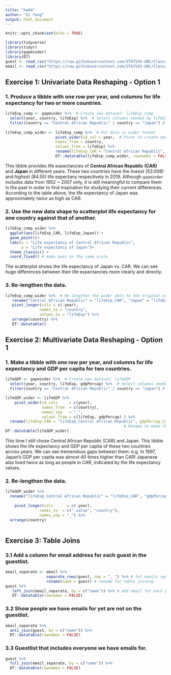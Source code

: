 ```yaml
---
title: "hw04"
author: "Qi Yang"
output: html_document
---
```


```r
knitr::opts_chunk$set(echo = TRUE)
```
```r
library(tidyverse)
library(tidyr)
library(gapminder)
library(DT)
guest <- read_csv("https://raw.githubusercontent.com/STAT545-UBC/Classroom/master/data/wedding/attend.csv")
email <- read_csv("https://raw.githubusercontent.com/STAT545-UBC/Classroom/master/data/wedding/emails.csv")
```

## Exercise 1: Univariate Data Reshaping - Option 1
### 1. Produce a tibble with one row per year, and columns for life expectancy for two or more countries.
```r
lifeExp_comp <- gapminder %>%  # Create new dataset: lifeExp_comp
  select(year, country, lifeExp) %>%  # Select columns needed by lifeExp_comp
  filter(country == "Central African Republic" | country == "Japan") # Choose two countries we are interested in
  
lifeExp_comp_wider <- lifeExp_comp %>%  # Put data in wider format
                      pivot_wider(id_col = year,  # Pivot to create new columns for each country
                      names_from = country,
                      values_from = lifeExp) %>% 
                      rename(lifeExp_CAR = "Central African Republic", lifeExp_Japan = "Japan") # Rename to make the tibble clear
                      DT::datatable(lifeExp_comp_wider, rownames = FALSE)
```
This tibble provides life expectancies of **Central African Republic (CAR)** and **Japan** in different years. These two countries have the *lowest (53.008)* and *highest (84.55)* life expectany respectively in 2019. Although `gapminder` includes data from 1952 ~ 2007 only, it is still meaningful to compare them in the past in order to find inspiration for studying their current differences. According to the table above, the life expectancy of Japan was approximately *twice* as high as CAR.

### 2. Use the new data shape to scatterplot life expectancy for one country against that of another.
```r
lifeExp_comp_wider %>% 
  ggplot(aes(lifeExp_CAR, lifeExp_Japan)) + 
  geom_point()+
  labs(x = "Life expectancy of Central African Republic",
       y = "Life expectancy of Japan")+
  theme_classic() +
  coord_fixed() # make axes on the same scale
```

The scatterplot shows the life expectancy of Japan vs. CAR. We can see huge differences between their life expectancies more clearly and directly.

### 3. Re-lengthen the data.

```r
lifeExp_comp_wider %>%  # Re-lengthen the wider data to the original one
   rename("Central African Republic" = "lifeExp_CAR", "Japan" = "lifeExp_Japan") %>% 
   pivot_longer(cols = c(-year),
               names_to = "country",
               values_to = "lifeExp") %>% 
   arrange(country) %>% 
   DT::datatable()
```

## Exercise 2: Multivariate Data Reshaping - Option 1
### 1. Make a tibble with one row per year, and columns for life expectancy and GDP per capita for two countries.

```r
lifeGDP <- gapminder %>%  # Create new dataset: lifeGDP
  select(year, country, lifeExp, gdpPercap) %>%  # Select columns needed by lifeExp_comp
  filter(country == "Central African Republic" | country == "Japan") # Choose two countries we are interested in

lifeGDP_wider <- lifeGDP %>% 
    pivot_wider(id_cols     = c(year), 
                names_from  = c(country), 
                names_sep   = "_", 
                values_from = c(lifeExp, gdpPercap) ) %>% 
  rename(lifeExp_CAR = "lifeExp_Central African Republic", gdpPercap_CAR = "gdpPercap_Central African Republic") 
                                                    # Rename to make the tibble nicer
DT::datatable(lifeGDP_wider)
```
This time I still chose Central African Republic (CAR) and Japan. This tibble shows the life expectancy and GDP per capita of these two countries across years. We can see tremendous gaps between them: e.g. In 1997, Japan's GDP per capita was almost 40 times higher than CAR! Japanese also lived twice as long as people in CAR, indicated by the life expectancy values.

### 2. Re-lengthen the data.

```r
lifeGDP_wider %>% 
  rename("lifeExp_Central African Republic" = "lifeExp_CAR", "gdpPercap_Central African Republic" = "gdpPercap_CAR") %>% 
                                                                              # Give their original names back to columns
    pivot_longer(cols      = c(-year), 
               names_to  = c(".value", "country"),
               names_sep = "_") %>% 
  arrange(country) 
  
```


## Exercise 3: Table Joins
### 3.1 Add a column for email address for each guest in the guestlist.

```r
email_separate <- email %>% 
                  separate_rows(guest, sep = ", ") %>% # let emails separated for each person
                  rename(name = guest) # rename for table joining
guest %>% 
   left_join(email_separate, by = c("name")) %>% # add email for each person in guest dataset 
   DT::datatable(rownames = FALSE)
```

### 3.2 Show people we have emails for yet are not on the guestlist.

```r
email_separate %>% 
  anti_join(guest, by = c("name")) %>% 
  DT::datatable(rownames = FALSE)
```

### 3.3 Guestlist that includes everyone we have emails for.

```r
guest %>% 
  full_join(email_separate, by = c("name")) %>% 
  DT::datatable(rownames = FALSE)
```

